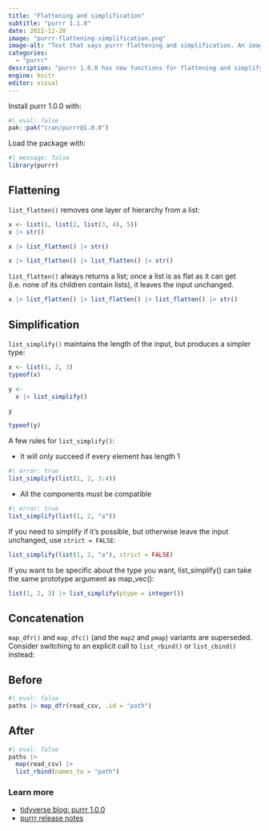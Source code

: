 ```yaml
---
title: "Flattening and simplification"
subtitle: "purrr 1.1.0"
date: 2022-12-20
image: "purrr-flattening-simplification.png"
image-alt: "Text that says purrr flattening and simplification. An image of a list being flattened with the list_flatten function."
categories:
  - "purrr"
description: "purrr 1.0.0 has new functions for flattening and simplifying lists."
engine: knitr
editor: visual
---
```


Install purrr 1.0.0 with:

```r
#| eval: false
pak::pak("cran/purrr@1.0.0")
```

Load the package with:

```r
#| message: false
library(purrr)
```

## Flattening

`list_flatten()` removes one layer of hierarchy from a list:

```r
x <- list(1, list(2, list(3, 4), 5))
x |> str()
```

```r
x |> list_flatten() |> str()
```

```r
x |> list_flatten() |> list_flatten() |> str()
```

`list_flatten()` always returns a list; once a list is as flat as it can get (i.e. none of its children contain lists), it leaves the input unchanged.

```r
x |> list_flatten() |> list_flatten() |> list_flatten() |> str()
```

## Simplification

`list_simplify()` maintains the length of the input, but produces a simpler type:

```r
x <- list(1, 2, 3)
typeof(x)
```
```r
y <-
  x |> list_simplify()

y

typeof(y)
```

A few rules for `list_simplify()`:

* It will only succeed if every element has length 1

```r
#| error: true
list_simplify(list(1, 2, 3:4))
```

* All the components must be compatible

```r
#| error: true
list_simplify(list(1, 2, "a"))
```

If you need to simplify if it’s possible, but otherwise leave the input unchanged, use `strict = FALSE`:

```r
list_simplify(list(1, 2, "a"), strict = FALSE)
```

If you want to be specific about the type you want, list_simplify() can take the same prototype argument as map_vec():

```r
list(1, 2, 3) |> list_simplify(ptype = integer())
```

## Concatenation

`map_dfr()` and `map_dfc()` (and the `map2` and `pmap`) variants are superseded. Consider switching to an explicit call to `list_rbind()` or `list_cbind()` instead:

:::{.panel-tabset}

## Before

```r
#| eval: false
paths |> map_dfr(read_csv, .id = "path")
```

## After

```r
#| eval: false
paths |> 
  map(read_csv) |> 
  list_rbind(names_to = "path")
```

:::

### Learn more

-   [tidyverse blog: purrr 1.0.0](https://www.tidyverse.org/blog/2022/12/purrr-1-0-0/)
-   [purrr release notes](https://github.com/tidyverse/purrr/releases/tag/v1.0.0)